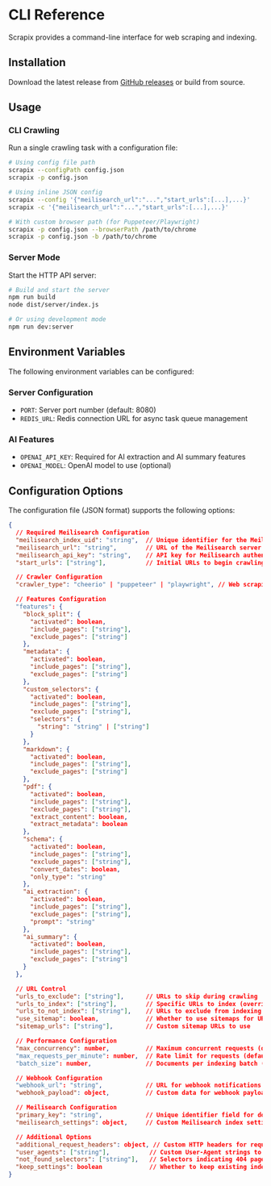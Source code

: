# CLI Reference

Scrapix provides a command-line interface for web scraping and indexing.

## Installation

Download the latest release from [GitHub releases](https://github.com/meilisearch/scrapix/releases) or build from source.

## Usage

### CLI Crawling

Run a single crawling task with a configuration file:

```bash
# Using config file path
scrapix --configPath config.json
scrapix -p config.json

# Using inline JSON config
scrapix --config '{"meilisearch_url":"...","start_urls":[...],...}'
scrapix -c '{"meilisearch_url":"...","start_urls":[...],...}'

# With custom browser path (for Puppeteer/Playwright)
scrapix -p config.json --browserPath /path/to/chrome
scrapix -p config.json -b /path/to/chrome
```

### Server Mode

Start the HTTP API server:

```bash
# Build and start the server
npm run build
node dist/server/index.js

# Or using development mode
npm run dev:server
```

## Environment Variables

The following environment variables can be configured:

### Server Configuration
- `PORT`: Server port number (default: 8080)
- `REDIS_URL`: Redis connection URL for async task queue management

### AI Features
- `OPENAI_API_KEY`: Required for AI extraction and AI summary features
- `OPENAI_MODEL`: OpenAI model to use (optional)

## Configuration Options

The configuration file (JSON format) supports the following options:

```json
{
  // Required Meilisearch Configuration
  "meilisearch_index_uid": "string",  // Unique identifier for the Meilisearch index
  "meilisearch_url": "string",        // URL of the Meilisearch server instance
  "meilisearch_api_key": "string",    // API key for Meilisearch authentication
  "start_urls": ["string"],           // Initial URLs to begin crawling from

  // Crawler Configuration
  "crawler_type": "cheerio" | "puppeteer" | "playwright", // Web scraping engine (default: "cheerio")

  // Features Configuration
  "features": {
    "block_split": {
      "activated": boolean,
      "include_pages": ["string"],
      "exclude_pages": ["string"]
    },
    "metadata": {
      "activated": boolean,
      "include_pages": ["string"],
      "exclude_pages": ["string"]
    },
    "custom_selectors": {
      "activated": boolean,
      "include_pages": ["string"],
      "exclude_pages": ["string"],
      "selectors": {
        "string": "string" | ["string"]
      }
    },
    "markdown": {
      "activated": boolean,
      "include_pages": ["string"],
      "exclude_pages": ["string"]
    },
    "pdf": {
      "activated": boolean,
      "include_pages": ["string"],
      "exclude_pages": ["string"],
      "extract_content": boolean,
      "extract_metadata": boolean
    },
    "schema": {
      "activated": boolean,
      "include_pages": ["string"],
      "exclude_pages": ["string"],
      "convert_dates": boolean,
      "only_type": "string"
    },
    "ai_extraction": {
      "activated": boolean,
      "include_pages": ["string"],
      "exclude_pages": ["string"],
      "prompt": "string"
    },
    "ai_summary": {
      "activated": boolean,
      "include_pages": ["string"],
      "exclude_pages": ["string"]
    }
  },

  // URL Control
  "urls_to_exclude": ["string"],      // URLs to skip during crawling
  "urls_to_index": ["string"],        // Specific URLs to index (overrides start_urls)
  "urls_to_not_index": ["string"],    // URLs to exclude from indexing but still crawl
  "use_sitemap": boolean,             // Whether to use sitemaps for URL discovery
  "sitemap_urls": ["string"],         // Custom sitemap URLs to use

  // Performance Configuration
  "max_concurrency": number,          // Maximum concurrent requests (default: Infinity)
  "max_requests_per_minute": number,  // Rate limit for requests (default: Infinity)
  "batch_size": number,               // Documents per indexing batch (default: 1000)

  // Webhook Configuration
  "webhook_url": "string",            // URL for webhook notifications
  "webhook_payload": object,          // Custom data for webhook payloads

  // Meilisearch Configuration
  "primary_key": "string",            // Unique identifier field for documents
  "meilisearch_settings": object,     // Custom Meilisearch index settings

  // Additional Options
  "additional_request_headers": object, // Custom HTTP headers for requests
  "user_agents": ["string"],           // Custom User-Agent strings to rotate
  "not_found_selectors": ["string"],   // Selectors indicating 404 pages
  "keep_settings": boolean             // Whether to keep existing index settings
}
```

